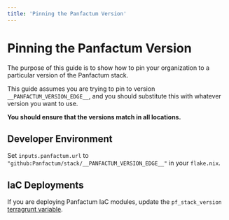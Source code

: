 ```yaml
---
title: 'Pinning the Panfactum Version'
---
```


# Pinning the Panfactum Version

The purpose of this guide is to show how to pin your organization to a particular version of the Panfactum stack.

This guide assumes you are trying to pin to version `__PANFACTUM_VERSION_EDGE__`, and you should substitute this with whatever
version you want to use.

**You should ensure that the versions match in all locations.**

## Developer Environment

Set `inputs.panfactum.url` to `"github:Panfactum/stack/__PANFACTUM_VERSION_EDGE__"` in your `flake.nix`.

## IaC Deployments

If you are deploying Panfactum IaC modules, update the `pf_stack_version` [terragrunt variable](/docs/edge/reference/configuration/terragrunt-variables).
